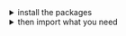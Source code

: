 
<details><summary >install the packages</summary>

For icons as React components, install from [the React bundle](?path=/docs/getting-started-installation--page) or as a single package:

<NpmPackages componentFolder="icons" />

For static files:

```bash dark
npm install @orbit-ui/icons
```

</details>

<details><summary >then import what you need</summary>

As a multi-variant React component:

```jsx dark
import { IconName } from "@orbit-ui/react-components";
```

As a single variant React component:

```jsx dark
import { IconName24 } from "@orbit-ui/react-components";
```

As an image source:

```jsx dark
import IconName24 from "@orbit-ui/icons/icon-name-24.svg";
```

As a CSS background:

```css dark
.name-icon {
    background: url("~@orbit-ui/icons/icon-name-24.svg");
}
```

</details>
